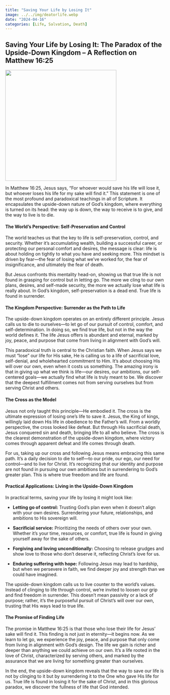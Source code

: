 ```yaml
---
title: "Saving Your Life by Losing It"
image: ../../img/deatorlife.webp
date: "2024-04-16"
categories: [Life, Salvation, Death]
---
```


## Saving Your Life by Losing It: The Paradox of the Upside-Down Kingdom – A Reflection on Matthew 16:25

![](../../img/deatorlife.webp){fig-align="center" width="350"}

In Matthew 16:25, Jesus says, “For whoever would save his life will lose it, but whoever loses his life for my sake will find it.” This statement is one of the most profound and paradoxical teachings in all of Scripture. It encapsulates the upside-down nature of God’s kingdom, where everything is turned on its head: the way up is down, the way to receive is to give, and the way to live is to die.

#### The World’s Perspective: Self-Preservation and Control

The world teaches us that the key to life is self-preservation, control, and security. Whether it’s accumulating wealth, building a successful career, or protecting our personal comfort and desires, the message is clear: life is about holding on tightly to what you have and seeking more. This mindset is driven by fear—the fear of losing what we’ve worked for, the fear of insignificance, and ultimately the fear of death.

But Jesus confronts this mentality head-on, showing us that true life is not found in grasping for control but in letting go. The more we cling to our own plans, desires, and self-made security, the more we actually lose what life is really about. In God’s kingdom, self-preservation is a dead end. True life is found in surrender.

#### The Kingdom Perspective: Surrender as the Path to Life

The upside-down kingdom operates on an entirely different principle. Jesus calls us to die to ourselves—to let go of our pursuit of control, comfort, and self-determination. In doing so, we find true life, but not in the way the world defines it. The life Jesus offers is abundant and eternal, marked by joy, peace, and purpose that come from living in alignment with God’s will.

This paradoxical truth is central to the Christian faith. When Jesus says we must “lose” our life for His sake, He is calling us to a life of sacrificial love, self-denial, and wholehearted commitment to Him. It’s about choosing His will over our own, even when it costs us something. The amazing irony is that in giving up what we think is life—our desires, our ambitions, our self-centered goals—we actually find what life is truly meant to be. We discover that the deepest fulfillment comes not from serving ourselves but from serving Christ and others.

#### The Cross as the Model

Jesus not only taught this principle—He embodied it. The cross is the ultimate expression of losing one’s life to save it. Jesus, the King of kings, willingly laid down His life in obedience to the Father’s will. From a worldly perspective, the cross looked like defeat. But through His sacrificial death, Jesus conquered sin and death, bringing life to all who believe. The cross is the clearest demonstration of the upside-down kingdom, where victory comes through apparent defeat and life comes through death.

For us, taking up our cross and following Jesus means embracing this same path. It’s a daily decision to die to self—to our pride, our ego, our need for control—and to live for Christ. It’s recognizing that our identity and purpose are not found in pursuing our own ambitions but in surrendering to God’s greater plan. This is where true freedom and life are found.

#### Practical Applications: Living in the Upside-Down Kingdom

In practical terms, saving your life by losing it might look like:

-   **Letting go of control:** Trusting God’s plan even when it doesn’t align with your own desires. Surrendering your future, relationships, and ambitions to His sovereign will.

-   **Sacrificial service:** Prioritizing the needs of others over your own. Whether it’s your time, resources, or comfort, true life is found in giving yourself away for the sake of others.

-   **Forgiving and loving unconditionally:** Choosing to release grudges and show love to those who don’t deserve it, reflecting Christ’s love for us.

-   **Enduring suffering with hope:** Following Jesus may lead to hardship, but when we persevere in faith, we find deeper joy and strength than we could have imagined.

The upside-down kingdom calls us to live counter to the world’s values. Instead of clinging to life through control, we’re invited to loosen our grip and find freedom in surrender. This doesn’t mean passivity or a lack of purpose; rather, it’s the purposeful pursuit of Christ’s will over our own, trusting that His ways lead to true life.

#### The Promise of Finding Life

The promise in Matthew 16:25 is that those who lose their life for Jesus’ sake will find it. This finding is not just in eternity—it begins now. As we learn to let go, we experience the joy, peace, and purpose that only come from living in alignment with God’s design. The life we gain is richer and deeper than anything we could achieve on our own. It’s a life rooted in the love of Christ, characterized by serving others, and marked by the assurance that we are living for something greater than ourselves.

In the end, the upside-down kingdom reveals that the way to save our life is not by clinging to it but by surrendering it to the One who gave His life for us. True life is found in losing it for the sake of Christ, and in this glorious paradox, we discover the fullness of life that God intended.
